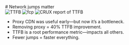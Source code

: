 
<Columns columns={2}>
<Column>
<CentralContent>
# Network jumps matter

</CentralContent>
</Column>
<Column className="flex flex-col justify-center">
<div className="grid grid-flow-col items-center w-full h-[80%] overflow-hidden auto-cols-[100%]">
    <Animate number={0} animationType={["out"]}>
        <Image src={ProxyCdnTTFB} alt="TTFB" />
        <Image src={ProxyCdnFCP} alt="fcp" />
    </Animate>
    <Animate number={1} delay={0.2}>
        <Image src={CruxTTFB} alt="CRUX report of TTFB" />
    </Animate>
</div>
</Column>
</Columns>

<Notes>

- Proxy CDN was useful early—but now it’s a bottleneck.
- Removing proxy = 40% TTFB improvement.
- TTFB is a root performance metric—impacts all others.
- Fewer jumps = faster everything.

</Notes>
